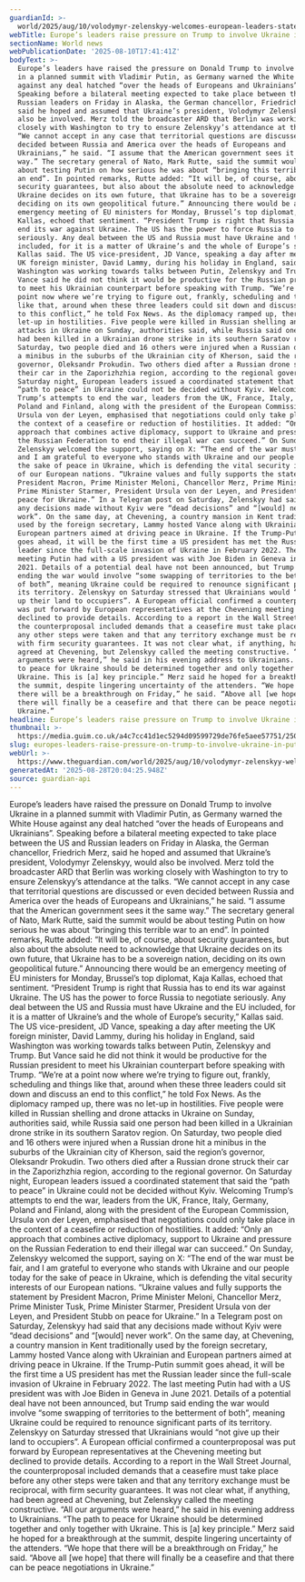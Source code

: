 ```yaml
---
guardianId: >-
  world/2025/aug/10/volodymyr-zelenskyy-welcomes-european-leaders-statement-ukraine-russia-peace-talks
webTitle: Europe’s leaders raise pressure on Trump to involve Ukraine in Putin talks
sectionName: World news
webPublicationDate: '2025-08-10T17:41:41Z'
bodyText: >-
  Europe’s leaders have raised the pressure on Donald Trump to involve Ukraine
  in a planned summit with Vladimir Putin, as Germany warned the White House
  against any deal hatched “over the heads of Europeans and Ukrainians”.
  Speaking before a bilateral meeting expected to take place between the US and
  Russian leaders on Friday in Alaska, the German chancellor, Friedrich Merz,
  said he hoped and assumed that Ukraine’s president, Volodymyr Zelenskyy, would
  also be involved. Merz told the broadcaster ARD that Berlin was working
  closely with Washington to try to ensure Zelenskyy’s attendance at the talks.
  “We cannot accept in any case that territorial questions are discussed or even
  decided between Russia and America over the heads of Europeans and
  Ukrainians,” he said. “I assume that the American government sees it the same
  way.” The secretary general of Nato, Mark Rutte, said the summit would be
  about testing Putin on how serious he was about “bringing this terrible war to
  an end”. In pointed remarks, Rutte added: “It will be, of course, about
  security guarantees, but also about the absolute need to acknowledge that
  Ukraine decides on its own future, that Ukraine has to be a sovereign nation,
  deciding on its own geopolitical future.” Announcing there would be an
  emergency meeting of EU ministers for Monday, Brussel’s top diplomat, Kaja
  Kallas, echoed that sentiment. “President Trump is right that Russia has to
  end its war against Ukraine. The US has the power to force Russia to negotiate
  seriously. Any deal between the US and Russia must have Ukraine and the EU
  included, for it is a matter of Ukraine’s and the whole of Europe’s security,”
  Kallas said. The US vice-president, JD Vance, speaking a day after meeting the
  UK foreign minister, David Lammy, during his holiday in England, said
  Washington was working towards talks between Putin, Zelenskyy and Trump. But
  Vance said he did not think it would be productive for the Russian president
  to meet his Ukrainian counterpart before speaking with Trump. “We’re at a
  point now where we’re trying to figure out, frankly, scheduling and things
  like that, around when these three leaders could sit down and discuss an end
  to this conflict,” he told Fox News. As the diplomacy ramped up, there was no
  let-up in hostilities. Five people were killed in Russian shelling and drone
  attacks in Ukraine on Sunday, authorities said, while Russia said one person
  had been killed in a Ukrainian drone strike in its southern Saratov region. On
  Saturday, two people died and 16 others were injured when a Russian drone hit
  a minibus in the suburbs of the Ukrainian city of Kherson, said the region’s
  governor, Oleksandr Prokudin. Two others died after a Russian drone struck
  their car in the Zaporizhzhia region, according to the regional governor. On
  Saturday night, European leaders issued a coordinated statement that said the
  “path to peace” in Ukraine could not be decided without Kyiv. Welcoming
  Trump’s attempts to end the war, leaders from the UK, France, Italy, Germany,
  Poland and Finland, along with the president of the European Commission,
  Ursula von der Leyen, emphasised that negotiations could only take place in
  the context of a ceasefire or reduction of hostilities. It added: “Only an
  approach that combines active diplomacy, support to Ukraine and pressure on
  the Russian Federation to end their illegal war can succeed.” On Sunday,
  Zelenskyy welcomed the support, saying on X: “The end of the war must be fair,
  and I am grateful to everyone who stands with Ukraine and our people today for
  the sake of peace in Ukraine, which is defending the vital security interests
  of our European nations. “Ukraine values and fully supports the statement by
  President Macron, Prime Minister Meloni, Chancellor Merz, Prime Minister Tusk,
  Prime Minister Starmer, President Ursula von der Leyen, and President Stubb on
  peace for Ukraine.” In a Telegram post on Saturday, Zelenskyy had said that
  any decisions made without Kyiv were “dead decisions” and “[would] never
  work”. On the same day, at Chevening, a country mansion in Kent traditionally
  used by the foreign secretary, Lammy hosted Vance along with Ukrainian and
  European partners aimed at driving peace in Ukraine. If the Trump-Putin summit
  goes ahead, it will be the first time a US president has met the Russian
  leader since the full-scale invasion of Ukraine in February 2022. The last
  meeting Putin had with a US president was with Joe Biden in Geneva in June
  2021. Details of a potential deal have not been announced, but Trump said
  ending the war would involve “some swapping of territories to the betterment
  of both”, meaning Ukraine could be required to renounce significant parts of
  its territory. Zelenskyy on Saturday stressed that Ukrainians would “not give
  up their land to occupiers”. A European official confirmed a counterproposal
  was put forward by European representatives at the Chevening meeting but
  declined to provide details. According to a report in the Wall Street Journal,
  the counterproposal included demands that a ceasefire must take place before
  any other steps were taken and that any territory exchange must be reciprocal,
  with firm security guarantees. It was not clear what, if anything, had been
  agreed at Chevening, but Zelenskyy called the meeting constructive. “All our
  arguments were heard,” he said in his evening address to Ukrainians. “The path
  to peace for Ukraine should be determined together and only together with
  Ukraine. This is [a] key principle.” Merz said he hoped for a breakthrough at
  the summit, despite lingering uncertainty of the attenders. “We hope that
  there will be a breakthrough on Friday,” he said. “Above all [we hope] that
  there will finally be a ceasefire and that there can be peace negotiations in
  Ukraine.”
headline: Europe’s leaders raise pressure on Trump to involve Ukraine in Putin talks
thumbnail: >-
  https://media.guim.co.uk/a4c7cc41d1ec5294d09599729de76fe5aee57751/250_0_2500_2000/500.jpg
slug: europes-leaders-raise-pressure-on-trump-to-involve-ukraine-in-putin-talks
webUrl: >-
  https://www.theguardian.com/world/2025/aug/10/volodymyr-zelenskyy-welcomes-european-leaders-statement-ukraine-russia-peace-talks
generatedAt: '2025-08-28T20:04:25.948Z'
source: guardian-api
---
```

Europe’s leaders have raised the pressure on Donald Trump to involve Ukraine in a planned summit with Vladimir Putin, as Germany warned the White House against any deal hatched “over the heads of Europeans and Ukrainians”. Speaking before a bilateral meeting expected to take place between the US and Russian leaders on Friday in Alaska, the German chancellor, Friedrich Merz, said he hoped and assumed that Ukraine’s president, Volodymyr Zelenskyy, would also be involved. Merz told the broadcaster ARD that Berlin was working closely with Washington to try to ensure Zelenskyy’s attendance at the talks. “We cannot accept in any case that territorial questions are discussed or even decided between Russia and America over the heads of Europeans and Ukrainians,” he said. “I assume that the American government sees it the same way.” The secretary general of Nato, Mark Rutte, said the summit would be about testing Putin on how serious he was about “bringing this terrible war to an end”. In pointed remarks, Rutte added: “It will be, of course, about security guarantees, but also about the absolute need to acknowledge that Ukraine decides on its own future, that Ukraine has to be a sovereign nation, deciding on its own geopolitical future.” Announcing there would be an emergency meeting of EU ministers for Monday, Brussel’s top diplomat, Kaja Kallas, echoed that sentiment. “President Trump is right that Russia has to end its war against Ukraine. The US has the power to force Russia to negotiate seriously. Any deal between the US and Russia must have Ukraine and the EU included, for it is a matter of Ukraine’s and the whole of Europe’s security,” Kallas said. The US vice-president, JD Vance, speaking a day after meeting the UK foreign minister, David Lammy, during his holiday in England, said Washington was working towards talks between Putin, Zelenskyy and Trump. But Vance said he did not think it would be productive for the Russian president to meet his Ukrainian counterpart before speaking with Trump. “We’re at a point now where we’re trying to figure out, frankly, scheduling and things like that, around when these three leaders could sit down and discuss an end to this conflict,” he told Fox News. As the diplomacy ramped up, there was no let-up in hostilities. Five people were killed in Russian shelling and drone attacks in Ukraine on Sunday, authorities said, while Russia said one person had been killed in a Ukrainian drone strike in its southern Saratov region. On Saturday, two people died and 16 others were injured when a Russian drone hit a minibus in the suburbs of the Ukrainian city of Kherson, said the region’s governor, Oleksandr Prokudin. Two others died after a Russian drone struck their car in the Zaporizhzhia region, according to the regional governor. On Saturday night, European leaders issued a coordinated statement that said the “path to peace” in Ukraine could not be decided without Kyiv. Welcoming Trump’s attempts to end the war, leaders from the UK, France, Italy, Germany, Poland and Finland, along with the president of the European Commission, Ursula von der Leyen, emphasised that negotiations could only take place in the context of a ceasefire or reduction of hostilities. It added: “Only an approach that combines active diplomacy, support to Ukraine and pressure on the Russian Federation to end their illegal war can succeed.” On Sunday, Zelenskyy welcomed the support, saying on X: “The end of the war must be fair, and I am grateful to everyone who stands with Ukraine and our people today for the sake of peace in Ukraine, which is defending the vital security interests of our European nations. “Ukraine values and fully supports the statement by President Macron, Prime Minister Meloni, Chancellor Merz, Prime Minister Tusk, Prime Minister Starmer, President Ursula von der Leyen, and President Stubb on peace for Ukraine.” In a Telegram post on Saturday, Zelenskyy had said that any decisions made without Kyiv were “dead decisions” and “[would] never work”. On the same day, at Chevening, a country mansion in Kent traditionally used by the foreign secretary, Lammy hosted Vance along with Ukrainian and European partners aimed at driving peace in Ukraine. If the Trump-Putin summit goes ahead, it will be the first time a US president has met the Russian leader since the full-scale invasion of Ukraine in February 2022. The last meeting Putin had with a US president was with Joe Biden in Geneva in June 2021. Details of a potential deal have not been announced, but Trump said ending the war would involve “some swapping of territories to the betterment of both”, meaning Ukraine could be required to renounce significant parts of its territory. Zelenskyy on Saturday stressed that Ukrainians would “not give up their land to occupiers”. A European official confirmed a counterproposal was put forward by European representatives at the Chevening meeting but declined to provide details. According to a report in the Wall Street Journal, the counterproposal included demands that a ceasefire must take place before any other steps were taken and that any territory exchange must be reciprocal, with firm security guarantees. It was not clear what, if anything, had been agreed at Chevening, but Zelenskyy called the meeting constructive. “All our arguments were heard,” he said in his evening address to Ukrainians. “The path to peace for Ukraine should be determined together and only together with Ukraine. This is [a] key principle.” Merz said he hoped for a breakthrough at the summit, despite lingering uncertainty of the attenders. “We hope that there will be a breakthrough on Friday,” he said. “Above all [we hope] that there will finally be a ceasefire and that there can be peace negotiations in Ukraine.”
